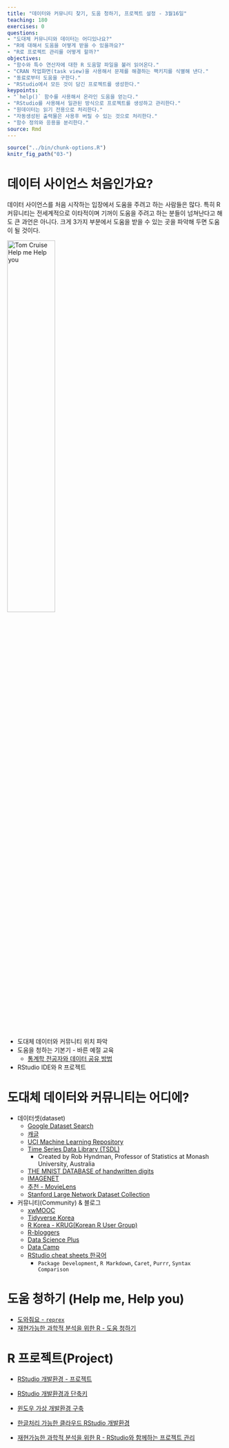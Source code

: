 ```yaml
---
title: "데이터와 커뮤니티 찾기, 도움 청하기, 프로젝트 설정 - 3월16일"
teaching: 180
exercises: 0
questions:
- "도대체 커뮤니티와 데이터는 어디있나요?"
- "R에 대해서 도움을 어떻게 받을 수 있을까요?"
- "R로 프로젝트 관리를 어떻게 할까?"
objectives:
- "함수와 특수 연산자에 대한 R 도움말 파일을 불러 읽어온다."
- "CRAN 작업화면(task view)을 사용해서 문제를 해결하는 팩키지를 식별해 낸다."
- "동료로부터 도움을 구한다."
- "RStudio에서 모든 것이 담긴 프로젝트를 생성한다."
keypoints:
- "`help()` 함수를 사용해서 온라인 도움을 얻는다."
- "RStudio를 사용해서 일관된 방식으로 프로젝트를 생성하고 관리한다."
- "원데이터는 읽기 전용으로 처리한다."
- "자동생성된 출력물은 사용후 버릴 수 있는 것으로 처리한다."
- "함수 정의와 응용을 분리한다."
source: Rmd
---
```


```r
source("../bin/chunk-options.R")
knitr_fig_path("03-")
```

# 데이터 사이언스 처음인가요?

데이터 사이언스를 처음 시작하는 입장에서 도움을 주려고 하는 사람들은 많다. 특히 R 커뮤니티는 전세계적으로 
이타적이며 기꺼이 도움을 주려고 하는 분들이 넘쳐난다고 해도 큰 과언은 아니다. 
크게 3가지 부분에서 도움을 받을 수 있는 곳을 파악해 두면 도움이 될 것이다.

<img src="../fig/help_me.gif" alt="Tom Cruise Help me Help you" width="47%" />

- 도대체 데이터와 커뮤니티 위치 파악
- 도움을 청하는 기본기 - 바른 예절 교육
    - [통계학 전공자와 데이터 공유 방법](https://statkclee.github.io/data-science/ds-datasharing.html)
- RStudio IDE와 R 프로젝트 

# 도대체 데이터와 커뮤니티는 어디에?

- 데이터셋(dataset) 
    - [Google Dataset Search](https://toolbox.google.com/datasetsearch)
    - [캐글](https://www.kaggle.com/)
    - [UCI Machine Learning Repository](https://archive.ics.uci.edu/ml/index.php)
    - [Time Series Data Library (TSDL)](https://datamarket.com/data/list/?q=provider:tsdl)
        - Created by Rob Hyndman, Professor of Statistics at Monash University, Australia
    - [THE MNIST DATABASE of handwritten digits](http://yann.lecun.com/exdb/mnist/)
    - [IMAGENET](http://image-net.org/download)
    - [추천 - MovieLens](https://grouplens.org/datasets/movielens/)
    - [Stanford Large Network Dataset Collection](https://snap.stanford.edu/data/)

- 커뮤니티(Community) & 블로그
    - [xwMOOC](http://statkclee.github.io/xwMOOC)
    - [Tidyverse Korea](https://www.facebook.com/groups/tidyverse/)
    - [R Korea - KRUG(Korean R User Group)](https://www.facebook.com/groups/KoreaRUsers/)
    - [R-bloggers](https://www.r-bloggers.com/)
    - [Data Science Plus](https://datascienceplus.com/)
    - [Data Camp](https://www.datacamp.com/)
    - [RStudio cheat sheets 한국어](http://www.rstudio.com/resources/cheatsheets/)    
        - `Package Development`, `R Markdown`, `Caret`, `Purrr`, `Syntax Comparison`


# 도움 청하기 (Help me, Help you)

- [도와줘요 - `reprex`](https://statkclee.github.io/data-science/ds-r-reprex.html)
- [재현가능한 과학적 분석을 위한 R - 도움 청하기](https://statkclee.github.io/r-gapminder-kr/03-seeking-help/index.html)


# R 프로젝트(Project) 

- [RStudio 개발환경 - 프로젝트](https://statkclee.github.io/data-science/rstudio-project.html)
- [RStudio 개발환경과 단축키](https://statkclee.github.io/data-science/rstudio.html)
- [윈도우 가상 개발환경 구축](https://statkclee.github.io/data-science/ds-virtual-window.html)
- [한글처리 가능한 클라우드 RStudio 개발환경](https://statkclee.github.io/data-science/toolchain-shiny-rstudio.html)

- [재현가능한 과학적 분석을 위한 R - RStudio와 함께하는 프로젝트 관리](https://statkclee.github.io/r-gapminder-kr/02-project-intro/index.html)
